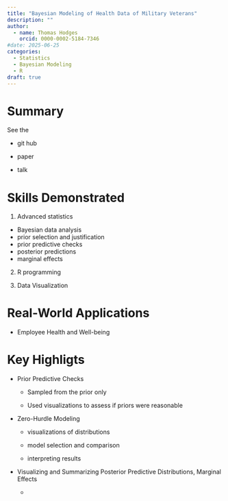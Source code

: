 ```yaml
---
title: "Bayesian Modeling of Health Data of Military Veterans"
description: ""
author:
  - name: Thomas Hodges
    orcid: 0000-0002-5184-7346
#date: 2025-06-25
categories: 
  - Statistics
  - Bayesian Modeling
  - R
draft: true
---
```


# Summary

See the

-   git hub

-   paper

-   talk

# Skills Demonstrated

1.  Advanced statistics

-   Bayesian data analysis
-   prior selection and justification
-   prior predictive checks
-   posterior predictions
-   marginal effects

2.  R programming

3.  Data Visualization

# Real-World Applications

-   Employee Health and Well-being

# Key Highligts

-   Prior Predictive Checks

    -   Sampled from the prior only

    -   Used visualizations to assess if priors were reasonable

-   Zero-Hurdle Modeling

    -   visualizations of distributions

    -   model selection and comparison

    -   interpreting results

-   Visualizing and Summarizing Posterior Predictive Distributions, Marginal Effects

    -   
